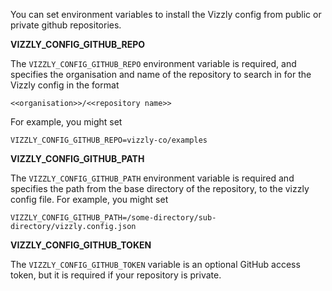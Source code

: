 You can set environment variables to install the Vizzly config from public or private github repositories.

**VIZZLY_CONFIG_GITHUB_REPO**

The `VIZZLY_CONFIG_GITHUB_REPO` environment variable is required, and specifies the organisation and name of the repository to search
in for the Vizzly config in the format
```
<<organisation>>/<<repository name>>
```
For example, you might set
```
VIZZLY_CONFIG_GITHUB_REPO=vizzly-co/examples
```

**VIZZLY_CONFIG_GITHUB_PATH**

The `VIZZLY_CONFIG_GITHUB_PATH` environment variable is required and specifies the path from the base directory of the repository, to the vizzly config file.
For example, you might set
```
VIZZLY_CONFIG_GITHUB_PATH=/some-directory/sub-directory/vizzly.config.json
```

**VIZZLY_CONFIG_GITHUB_TOKEN**

The `VIZZLY_CONFIG_GITHUB_TOKEN` variable is an optional GitHub access token, but it is required if your repository is private.